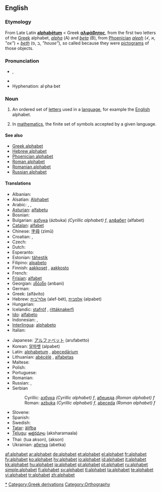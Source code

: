 {{wikipedia}}
==English==

===Etymology===
From Late Latin '''[[alphabetum|alphabētum]]''' < Greek '''[[αλφάβητος]]''', from the first two letters of the [[Greek]] alphabet, ''[[alpha]]'' (Α) and ''[[beta]]'' (Β), from [[Phoenician]] ''[[aleph]]'' (≮, א, ''"ox"'') + ''[[beth]]'' (ב ,פ, ''"house"''), so called because they were [[pictogram]]s of those objects.

===Pronunciation===
*{{IPA|/ˈæl.fəˌbɛt/}}, {{SAMPA|/"{lf@%bEt/}}
*{{audio|en-us-alphabet.ogg|Audio (US)}}
*Hyphenation: al·pha·bet

===Noun===
{{en-noun}}

# An ordered set of [[letter]]s used in a [[language]], for example the [[English]] alphabet.
# {{math}} In [[mathematics]], the finite set of symbols accepted by a given language.

====See also====
*[[Greek alphabet]]
*[[Hebrew alphabet]]
*[[Phoenician alphabet]]
*[[Roman alphabet]]
*[[Romanian alphabet]]
*[[Russian alphabet]]

====Translations====
{{trans-top|an ordered set of letters used in a language}}
* Albanian: {{t+|sq|alfabet|xs=Albanian}}
*Alsatian: [[Alphabet]]
*Arabic: {{ARchar|[[حروف الهجاء|حُرُوفُ الهِجَاء]]}} {{IPAchar|(ħurúːf al-hijáː’)}}, {{ARchar|[[ابجد|أبْجَد]]}} {{IPAchar|(’ábʤad)}}, {{ARchar|[[الألفباء|الألِفْبَاء]]}} {{IPAchar|(al-’alifbáː’)}}
*[[Asturian]]: [[alfabetu]] {{m}}
* Bosnian: {{t+|bs|abeceda|f}}
*Bulgarian: [[азбука]] (ázbuka) ''(Cyrillic alphabet) f'', [[алфабет]] (alfabet)
*[[Catalan]]: [[alfabet]] {{m}}
*Chinese: [[字母]] (zìmǔ)
*Croatian: {{t-|hr|alfabet|m}}, {{t+|hr|abeceda|f}}
* Czech: {{t+|cs|abeceda|f}}
* Dutch: {{t+|nl|alfabet}}
* Esperanto: {{t-|eo|alfabeto|xs=Esperanto}}
*Estonian: [[tähestik]]
*Filipino: [[alpabeto]]
*Finnish: [[aakkoset]] {{p}}, [[aakkosto]]
* French: {{t+|fr|alphabet|m}}
*[[Frisian]]: [[alfabet]]
*Georgian: [[ანბანი]] (anbani)
* German: {{t-|de|Alphabet|n}}
*Greek: {{t+|el|αλφάβητο|n}} (alfávito)
*Hebrew: [[אלף־בית]] (alef-bét), [[אלפבית]] (alpabet)
* Hungarian: {{t+|hu|írás}}
*Icelandic: [[stafróf]] {{n}}, [[rittáknakerfi]] {{n}}
*[[Ido]]: [[alfabeto]]
* Indonesian: {{t+|id|abjad|xs=Indonesian}}, {{t+|id|alfabet|xs=Indonesian}}
*[[Interlingua]]: [[alphabeto]]
* Italian: {{t+|it|alfabeto|m}}
{{trans-mid}}
*Japanese: [[アルファベット]] (arufabetto)
*Korean: [[알파벳]] (alpabet)
*Latin: [[alphabetum]] {{n}}, [[abecedarium|abecedārium]] {{n}}
*Lithuanian: [[abėcėlė]] {{f}}, [[alfabetas]] {{m}}
* Maltese: {{t-|mt|alfabet|xs=Maltese}}
* Polish: {{t+|pl|alfabet|m}}
* Portuguese: {{t+|pt|alfabeto|m}}
* Romanian: {{t+|ro|alfabet|n}}
* Russian: {{t+|ru|алфавит|tr=alfavít|m}}, {{t+|ru|азбука|tr=ázbuka|f}}
*Serbian
*:Cyrillic: [[азбука]] ''(Cyrillic alphabet) f'', [[абецеда]] ''(Roman alphabet) f''
*:Roman: [[azbuka]] ''(Cyrillic alphabet) f'', [[abeceda]] ''(Roman alphabet) f''
* Slovene: {{t+|sl|abeceda|f}}
* Spanish: {{t+|es|alfabeto|m}}
* Swedish: {{t+|sv|alfabet|n}}
*[[Tatar]]: [[älifba]]
*[[Telugu]]: [[అక్షరమాల]] (aksharamaala)
*Thai: {{THchar|[[ตัวอักษร]]}} (tua akson), {{THchar|[[อักษร]]}} (akson)
*Ukrainian: [[абетка]] (abetka) {{f}}
{{trans-bottom}}

[[Category:Alphabets|*]]
[[Category:Greek derivations]]
[[Category:Orthography]]

[[af:alphabet]]
[[ar:alphabet]]
[[de:alphabet]]
[[et:alphabet]]
[[el:alphabet]]
[[fr:alphabet]]
[[fy:alphabet]]
[[ko:alphabet]]
[[hy:alphabet]]
[[io:alphabet]]
[[id:alphabet]]
[[it:alphabet]]
[[kk:alphabet]]
[[hu:alphabet]]
[[ja:alphabet]]
[[pl:alphabet]]
[[pt:alphabet]]
[[ru:alphabet]]
[[simple:alphabet]]
[[fi:alphabet]]
[[sv:alphabet]]
[[tl:alphabet]]
[[ta:alphabet]]
[[te:alphabet]]
[[vi:alphabet]]
[[tr:alphabet]]
[[zh:alphabet]]